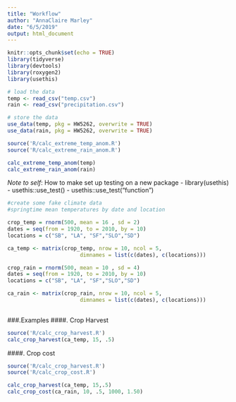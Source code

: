 ```yaml
---
title: "Workflow"
author: "AnnaClaire Marley"
date: "6/5/2019"
output: html_document
---
```


```r
knitr::opts_chunk$set(echo = TRUE)
library(tidyverse)
library(devtools)
library(roxygen2)
library(usethis)
```

```r
# load the data
temp <- read_csv("temp.csv")
rain <- read_csv("precipitation.csv")

```

```r
# store the data
use_data(temp, pkg = HW5262, overwrite = TRUE)
use_data(rain, pkg = HW5262, overwrite = TRUE)

```

```r
source('R/calc_extreme_temp_anom.R')
source('R/calc_extreme_rain_anom.R')

calc_extreme_temp_anom(temp)
calc_extreme_rain_anom(rain)
```

*Note to self*: How to make set up testing on a new package
- library(usethis)
- usethis::use_test()
- usethis::use_test("function")


```r

#create some fake climate data
#springtime mean temperatures by date and location

crop_temp = rnorm(500, mean = 16 , sd = 2)
dates = seq(from = 1920, to = 2010, by = 10)
locations = c("SB", "LA", "SF","SLO","SD")

ca_temp <- matrix(crop_temp, nrow = 10, ncol = 5,
                       dimnames = list(c(dates), c(locations)))

crop_rain = rnorm(500, mean = 10 , sd = 4)
dates = seq(from = 1920, to = 2010, by = 10)
locations = c("SB", "LA", "SF","SLO","SD")

ca_rain <- matrix(crop_rain, nrow = 10, ncol = 5,
                       dimnames = list(c(dates), c(locations)))
 


```

###.Examples
####. Crop Harvest
```r
source('R/calc_crop_harvest.R')
calc_crop_harvest(ca_temp, 15, .5)

```



####. Crop cost

```r
source('R/calc_crop_harvest.R')
source('R/calc_crop_cost.R')

calc_crop_harvest(ca_temp, 15,.5)
calc_crop_cost(ca_rain, 10, .5, 1000, 1.50)

```

